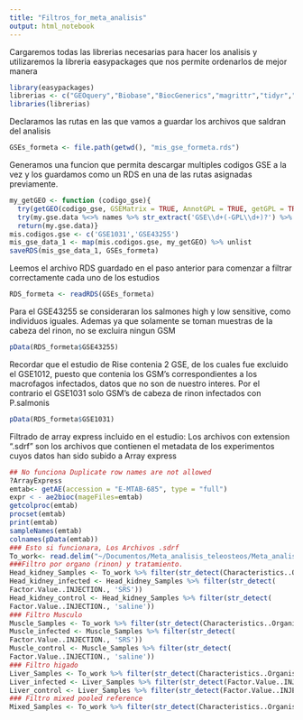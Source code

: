 ```yaml
---
title: "Filtros_for_meta_analisis"
output: html_notebook
---
```

Cargaremos todas las librerias necesarias para hacer los analisis y utilizaremos la libreria easypackages que nos permite ordenarlos de mejor manera
```r
library(easypackages)
librerias <- c("GEOquery","Biobase","BiocGenerics","magrittr","tidyr","dplyr","stringr","limma","EnhancedVolcano", "purrr","foreach","tidyverse", "xlsx","Hmisc", "tidyverse", "PAA", "data.table", "ArrayExpress", "SRAdb","seqinr","MetaVolcanoR")
libraries(librerias)
```
Declaramos las rutas en las que vamos a guardar los archivos que saldran del analisis
```r
GSEs_formeta <- file.path(getwd(), "mis_gse_formeta.rds")
```
Generamos una funcion que permita descargar multiples codigos GSE a la vez y los guardamos como un RDS en una de las rutas asignadas previamente.
```r
my_getGEO <- function (codigo_gse){
  try(getGEO(codigo_gse, GSEMatrix = TRUE, AnnotGPL = TRUE, getGPL = TRUE) -> my.gse.data)
  try(my.gse.data %<>% names %>% str_extract('GSE\\d+(-GPL\\d+)?') %>% set_names(my.gse.data,.))
  return(my.gse.data)}
mis.codigos.gse <- c('GSE1031','GSE43255')
mis_gse_data_1 <- map(mis.codigos.gse, my_getGEO) %>% unlist 
saveRDS(mis_gse_data_1, GSEs_formeta)
```
Leemos el archivo RDS guardado en el paso anterior para comenzar a filtrar correctamente cada uno de los estudios 
```r
RDS_formeta <- readRDS(GSEs_formeta)
```
Para el GSE43255 se consideraran los salmones high y low sensitive, como individuos iguales. Ademas ya que solamente se toman muestras de la cabeza del rinon, no se excluira ningun GSM
```r
pData(RDS_formeta$GSE43255)
```
Recordar que el estudio de Rise contenia 2 GSE, de los cuales fue excluido el GSE1012, puesto que contenia los GSM's correspondientes a los macrofagos infectados, datos que no son de nuestro interes. Por el contrario el GSE1031 solo GSM's de cabeza de rinon infectados con P.salmonis
```r
pData(RDS_formeta$GSE1031)
```
Filtrado de array express incluido en el estudio:
Los archivos con extension ".sdrf" son los archivos que contienen el metadata de los experimentos cuyos datos han sido subido a Array express
```r
## No funciona Duplicate row names are not allowed
?ArrayExpress
emtab<- getAE(accession = "E-MTAB-685", type = "full")
expr < - ae2bioc(mageFiles=emtab)
getcolproc(emtab)
procset(emtab)
print(emtab)
sampleNames(emtab)
colnames(pData(emtab))
### Esto si funcionara, Los Archivos .sdrf 
To_work<- read.delim("~/Documentos/Meta_analisis_teleosteos/Meta_analisis/E-MTAB-685.sdrf.txt")
###Filtro por organo (rinon) y tratamiento.
Head_kidney_Samples <- To_work %>% filter(str_detect(Characteristics..OrganismPart., 'head'))
Head_kidney_infected <- Head_kidney_Samples %>% filter(str_detect(	
Factor.Value..INJECTION., 'SRS'))
Head_kidney_control <- Head_kidney_Samples %>% filter(str_detect(	
Factor.Value..INJECTION., 'saline'))
### Filtro Musculo
Muscle_Samples <- To_work %>% filter(str_detect(Characteristics..OrganismPart., 'muscle')) #10031 y 10032 Solo esta MUSCULO Control!!
Muscle_infected <- Muscle_Samples %>% filter(str_detect(	
Factor.Value..INJECTION., 'SRS'))
Muscle_control <- Muscle_Samples %>% filter(str_detect(	
Factor.Value..INJECTION., 'saline'))
### Filtro higado 
Liver_Samples <- To_work %>% filter(str_detect(Characteristics..OrganismPart., 'liver')) ###10041 y10042
Liver_infected <- Liver_Samples %>% filter(str_detect(Factor.Value..INJECTION., 'SRS'))
Liver_control <- Liver_Samples %>% filter(str_detect(Factor.Value..INJECTION., 'saline'))
### Filtro mixed pooled reference
Mixed_Samples <- To_work %>% filter(str_detect(Characteristics..OrganismPart., 'mixed')) #10046 y 10047

```


